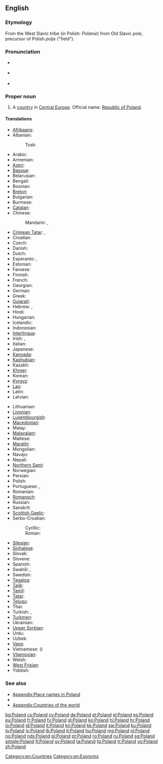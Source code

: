 {{wikipedia}}
==English==

===Etymology===
From the West Slavic tribe ''{{w|Polans (western)|Polans}}'' (in Polish: ''Polanie'') from Old Slavic ''pole'', precursor of Polish ''polje'' ("field").

===Pronunciation===
* {{a|UK}} {{IPA|/ˈpəʊ.lənd/}}
* {{a|US}} {{IPA|/ˈpoʊ.lənd/}}
* {{audio|en-us-Poland.ogg|Audio (US)}}

===Proper noun===
{{en-proper noun}}

# A [[country]] in [[Central Europe]]. Official name: [[Republic of Poland]].

====Translations====
{{trans-top|European country}}
* [[Afrikaans]]: {{t-|af|Pole|xs=Afrikaans}}
* Albanian:
*: Tosk: {{t|sq|Polonia|f}}
* Arabic: {{t|ar|بولندا|f|tr=bulánda}}
* Armenian: {{t-|hy|Լեհաստան|tr=Lehastan}}
* [[Azeri]]: {{t+|az|Polşa|xs=Azeri}}
* [[Basque]]: {{t+|eu|Polonia|xs=Basque}}
* Belarusian: {{t|be|Польшча|tr=Pol'šča|xs=Belarusian}}
* Bengali: {{t|bn|পোল্যান্ড|tr=polyanḑ|sc=Beng|xs=Bengali}}
* Bosnian: {{t-|bs|Poljska|f}}
* [[Breton]]: {{t-|br|Polonia|xs=Breton}}
* Bulgarian: {{t+|bg|Полша|f|tr=Pólša}}
* Burmese: {{t|my|ပုိလန္|tr=polã|sc=Mymr}}
* [[Catalan]]:  {{t+|ca|Polònia|f}}
* Chinese:
*: Mandarin: {{t-|cmn|波蘭|sc=Hani}},  {{t-|cmn|波兰|tr=Bōlán|sc=Hani}}
* [[Crimean Tatar]]: {{tø|crh|Lehistan}}, {{tø|crh|Poloniya}}
* Croatian: {{t+|hr|Poljska|f}}
* Czech: {{t+|cs|Polsko|n}}
* Danish: {{t+|da|Polen}}
* Dutch: {{t+|nl|Polen|n}}
* Esperanto: {{t-|eo|Pollando|xs=Esperanto}}, {{t-|eo|Polujo|xs=Esperanto}}
* Estonian: {{t+|et|Poola}}
* Faroese: {{t-|fo|Póland|xs=Faroese}}
* Finnish: {{t+|fi|Puola}}
* French: {{t+|fr|Pologne|f}}
* Georgian: {{t|ka|პოლონეთი|tr=Polonet'i|sc=Geor|xs=Georgian}}
* German: {{t+|de|Polen|n}}
* Greek: {{t+|el|Πολωνία|f|tr=Polonía}}
* [[Gujarati]]: {{t|gu|પોલેંડ|tr=poleṇḍ|sc=Gujr}}
* Hebrew: {{t|he|פולין|tr=polin}},  {{t|he|פולניה|f|tr=polania}}
* Hindi: {{t|hi|पोलैंड|tr=polaiṇḍ|xs=Hindi}}
* Hungarian: {{t+|hu|Lengyelország}}
* Icelandic: {{t+|is|Pólland}}
* Indonesian: {{t|id|Polandia|xs=Indonesian}}
* [[Interlingua]]: {{t-|ia|Polonia|xs=Interlingua}}
* Irish: {{t|ga|Polainn|f|alt=An Pholainn|xs=Irish}}, {{t|ga|Poblacht na Polainne|f}}
* Italian: {{t+|it|Polonia|f}}
* Japanese: {{t+|ja|ポーランド|tr=Pōrando}}
* [[Kannada]]: {{t|kn|ಪೋಲೆಂಡ್|tr=poleṇḍ|sc=Knda}}
* [[Kashubian]]: {{t-|csb|Pòlskô|f|xs=Kashubian}}
* Kazakh: {{t|kk|Польша|tr=Pol'şa|sc=Cyrl}}
* [[Khmer]]: {{t|km|ប៉ូឡូញ|tr=po lonh|sc=Khmr}}
* Korean: {{t+|ko|폴란드|tr=Pollandeu|sc=Hang}}
* [[Kyrgyz]]: {{t|ky|Польша|tr=Pol'şa|sc=Cyrl}}
* [[Lao]]: {{t|lo|ໂປແລັນ|tr=pōlæn|sc=Laoo}}
* Latin: {{t+|la|Polonia|f}}
* Latvian: {{t+|lv|Polija|f|xs=Latvian}}
{{trans-mid}}
* Lithuanian: {{t+|lt|Lenkija|xs=Lithuanian}}
* [[Livonian]]: {{tø|liv|Pūoļmō}}
* [[Luxembourgish]]: {{t|lb|Polen|n}}
* [[Macedonian]]: {{t|mk|Полска|f|tr=Pólska}}
* Malay: {{t|ms|Poland}}
* [[Malayalam]]: {{t|ml|പോളണ്ട്|tr=pōḷaṇṭ|sc=Mlym}}
* Maltese: {{t|mt|Polonja|f|xs=Maltese}}
* [[Marathi]]: {{t|mr|पोलंड|tr=polaṇḍ|sc=Deva}}
* Mongolian: {{t|mn|Польш|tr=Pol’š|sc=Cyrl}}
* Navajo: {{tø|nv|Póolish Dineʼé bikéyah}}
* Nepali: {{t|ne|पोल्याण्ड|tr=polyāṇḍ|sc=Deva}}
* [[Northern Sami]]: {{tø|se|Polen}}
* Norwegian: {{t+|no|Polen}}
* Persian: {{t-|fa|لهستان|tr=Lehestân|xs=Persian}}
* Polish: {{t+|pl|Polska|f}}
* Portuguese: {{t+|pt|Polónia|f}} {{qualifier|Portugal}}, {{t+|pt|Polônia|f}} {{qualifier|Brazil}}
* Romanian: {{t+|ro|Polonia|f}}
* [[Romansch]]: {{t|rm|Pologna|f}}
* Russian: {{t+|ru|Польша|f|tr=Pól’ša}}
* Sanskrit: {{t|sa|पोलैंड|tr=polaiṇḍa|sc=Deva}}
* [[Scottish Gaelic]]: {{t|gd|Pòlainn|f|alt=A' Phòlainn|xs=Scottish Gaelic}}
* Serbo-Croatian:
*: Cyrillic: {{t|sh|Пољска|f|sc=Cyrl}}
*: Roman: {{t|sh|Poljska|f}}
* [[Silesian]]: {{tø|szl|Polsko}}
* [[Sinhalese]]: {{t|si|පෝලන්‍තය|tr=pōlantaya|sc=Sinh}}
* Slovak: {{t|sk|Poľsko|n}}
* Slovene: {{t+|sl|Poljska|f}}
* Spanish: {{t+|es|Polonia|f}}
* Swahili: {{t+|sw|Polandi}}, {{t+|sw|Upoli}}
* Swedish: {{t+|sv|Polen}}
* [[Tagalog]]: {{t|tl|Poland}}
* [[Tajik]]: {{t|tg|Лаҳистон|tr=Lahiston|sc=Cyrl}}
* [[Tamil]]: {{t|ta|போலந்து|tr=pōlantu|sc=Taml}}
* [[Tatar]]: {{t|tt|Польша|tr=Pol'şa|sc=Cyrl}}
* [[Telugu]]: {{t|te|పోలాండ్|tr=polāṇḍ|sc=Telu}}
* Thai: {{t|th|โปแลนด์|tr=bpohlaen}}
* Turkish: {{t+|tr|Polonya}}, {{t|tr|Lehistan}}
* [[Turkmen]]: {{t|tk|Polşa}}
* Ukrainian: {{t+|uk|Польща|f|tr=Pól’šča|xs=Ukrainian}}
* [[Upper Sorbian]]: {{t+|hsb|Pólska|xs=Upper Sorbian}}
* Urdu: {{t|ur|پولینڈ|tr=polaiṇḍ|xs=Urdu}}
* Uzbek: {{t|uz|Polsha}}
* [[Veps]]: {{tø|vep|Pol'šanma}}
* Vietnamese: {{t-|vi|Ba Lan|xs=Vietnamese}} ({{t|vi|波蘭}})
* [[Vilamovian]]: {{tø|wym|Pöłn}}
* Welsh: {{t|cy|Gwlad Pwyl|xs=Welsh}}
* [[West Frisian]]: {{t|fy|Poalen|n|xs=West Frisian}}
* Yiddish: {{t-|yi|פּוילן|n|tr=Poyln|sc=Hebr|xs=Yiddish}}
{{trans-bottom}}

===See also===
* [[Appendix:Place names in Poland]]
* {{list|en|countries of Europe}}
* [[Appendix:Countries of the world]]

[[Category:en:Countries]]
[[Category:en:Exonyms]]

[[bg:Poland]]
[[cs:Poland]]
[[cy:Poland]]
[[de:Poland]]
[[et:Poland]]
[[el:Poland]]
[[es:Poland]]
[[eu:Poland]]
[[fr:Poland]]
[[fy:Poland]]
[[gl:Poland]]
[[ko:Poland]]
[[hi:Poland]]
[[hr:Poland]]
[[io:Poland]]
[[id:Poland]]
[[it:Poland]]
[[kn:Poland]]
[[kk:Poland]]
[[sw:Poland]]
[[ku:Poland]]
[[lo:Poland]]
[[lv:Poland]]
[[lb:Poland]]
[[lt:Poland]]
[[hu:Poland]]
[[mg:Poland]]
[[nl:Poland]]
[[no:Poland]]
[[nds:Poland]]
[[pl:Poland]]
[[pt:Poland]]
[[ro:Poland]]
[[ru:Poland]]
[[sg:Poland]]
[[simple:Poland]]
[[fi:Poland]]
[[sv:Poland]]
[[ta:Poland]]
[[tg:Poland]]
[[tr:Poland]]
[[vo:Poland]]
[[zh:Poland]]